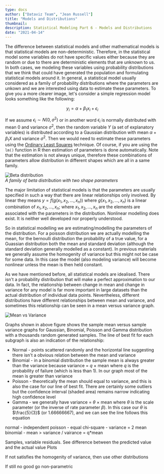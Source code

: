 ```yaml
---
type: docs
author: ["Dataviz Team", "Jean Russell"]
title: "Models and Distributions"
thumbnail: 
description: Statistical Modeling Part 6 - Models and Distributions
date: "2021-04-14"
---  
```



The difference between statistical models and other mathematical models is that statistical models are non-deterministic. Therefore, in the statistical model some variables do not have specific values either because they are random or due to there are deterministic elements that are unknown to us. In both cases, we modeling these variables using probability distributions that we think that could have generated the population and formulating statistical models around it. In general, a statistical model usually considered as a family of probability distributions where the parameters are unkown and we are interested using data to estimate these parameters. To give you a more clearer image, let's consider a simple regression model looks something like the following:  

$$
y_{i} = \alpha + \beta_{1}x_{i} + \epsilon_{i}
$$

If we assume $\epsilon_{i} \sim N(0, \sigma^{2})$ or in another word $\epsilon_{i}$ is normally distributed with mean $0$ and variance $\sigma^{2}$, then the random variable $Y$ (a set of explanatory variables) is distributed according to a Gaussian distribution with mean $\alpha + \beta_{1}X$ and variance $\sigma^{2}$. Then we would need to estimate these parameters using the [Ordinary Least Squares](https://en.wikipedia.org/wiki/Ordinary_least_squares) technique. Of course, if you are using the `lm()` function in R then estimation of parameters is done automatically. Note that the estimation is not always unique, therefore these combinations of parameters allow distribution in different shapes which are all in a same family. 

![Beta distribution](beta.png)  
*A family of beta distribution with two shape parameters*  


The major limitation of statistical models is that the parameters are usually specified in such a way that there are linear relationships only involved. By linear they means $y=f(g(x_{1}, x_{2}, ..., x_{n}))$ where $g(x_{1}, x_{2}, ..., x_{n})$ is a linear combination of $x_{1}, x_{2}, ..., x_{n}$; where $x_{1}, x_{2}, ..., x_{n}$ are the elements are associated with the parameters in the distribution. Nonlinear modelling does exist. It is neither well developed nor properly understood.

So in statistical modelling we are estimating/modelling the parameters of the distribution. For a poisson distribution we are actually modelling the mean, for the bernoulli distribution the probability of a true value, for a Guassian distribution both the mean and standard deviation (although the standard deviation generally modelled as a constant). In previous materials we generally assume the homogenity of variance but this might not be case for some data. In this case the model (also modeling variance) will become nonlinear unless the mean is then held constant.  


As we have mentioned before, all statistical models are idealised. There isn't a probability distribution that will make a perfect approximation to our data. In fact, the relationship between change in mean and change in variance for any model is far more important in large datasets than the actual distribution of individual data points. Nevertheless, different distributions have different relationships between mean and variance, and sometimes this relationship can be seen in a mean versus variance graph.  

![Mean vs Variance](meanVariance.png)

Graphs shown in above figure shows the sample mean versus sample variance graphs for Gaussian, Binomial, Poisson and Gamma distribution with a thousands random generated samples. The line of best fit for each subgraph is also an indication of the relationship:
- Normal - points scattered randomly and the horizontal line suggesting there isn't a obvious relation between the mean and variance
- Binomial - in a binomial distribution the sample mean is always greater than the variance because variance $=$ $q$ $\times$ mean where $q$ is the probability of failure (which is less than 1). In our graph most of the mean is greater than variance
- Poisson - theoretically the mean should equal to variance, and this is also the case for our line of best fit. There are certainly some outliers but the confidence interval (shaded area) remains narrow indicating high confidence level
- Gamma - we generally have variance $=$ $\theta$ $\times$ mean where $\theta$ is the scale parameter (or the inverse of rate parameter $\beta$). In this case our $\theta$ is $\frac{5}{3}$ (or 1.66666667), and we can see the line follows this equation




normal - independent
poisson - equal
chi-square - variance = 2 mean
binomial - mean > variance / vairance = q*mean




Samples, variable residuals. See difference between the predicted value and the actual value
Plots


If not satisfies the homogenity of variance, then use other distributions

If still no good go non-parametric





